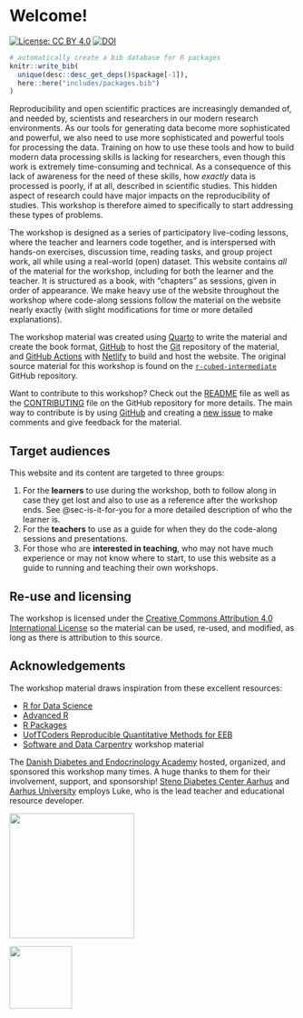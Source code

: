 # Welcome! {.unnumbered}

[![License: CC BY
4.0](https://img.shields.io/badge/License-CC%20BY%204.0-lightgrey.svg)](https://creativecommons.org/licenses/by/4.0/)
[![DOI](https://zenodo.org/badge/DOI/10.5281/zenodo.4061900.svg)](https://doi.org/10.5281/zenodo.4061900)

```r
# automatically create a bib database for R packages
knitr::write_bib(
  unique(desc::desc_get_deps()$package[-1]),
  here::here("includes/packages.bib")
)
```

Reproducibility and open scientific practices are increasingly demanded
of, and needed by, scientists and researchers in our modern research
environments. As our tools for generating data become more sophisticated
and powerful, we also need to use more sophisticated and powerful tools
for processing the data. Training on how to use these tools and how to
build modern data processing skills is lacking for researchers, even
though this work is extremely time-consuming and technical. As a
consequence of this lack of awareness for the need of these skills, how
*exactly* data is processed is poorly, if at all, described in
scientific studies. This hidden aspect of research could have major
impacts on the reproducibility of studies. This workshop is therefore
aimed to specifically to start addressing these types of problems.

The workshop is designed as a series of participatory live-coding
lessons, where the teacher and learners code together, and is
interspersed with hands-on exercises, discussion time, reading tasks,
and group project work, all while using a real-world (open) dataset.
This website contains *all* of the material for the workshop, including
for both the learner and the teacher. It is structured as a book,
with "chapters" as sessions, given in order of appearance. We make heavy
use of the website throughout the workshop where code-along sessions
follow the material on the website nearly exactly (with slight
modifications for time or more detailed explanations).

The workshop material was created using [Quarto](https://quarto.org) to
write the material and create the book format,
[GitHub](https://github.com/) to host the [Git](https://git-scm.com/)
repository of the material, and [GitHub
Actions](https://github.com/features/actions) with
[Netlify](https://www.netlify.com/) to build and host the website. The
original source material for this workshop is found on the
[`r-cubed-intermediate`](https://github.com/rostools/r-cubed-intermediate)
GitHub repository.

Want to contribute to this workshop? Check out the
[README](https://github.com/rostools/r-cubed-intermediate/blob/main/README.md)
file as well as the
[CONTRIBUTING](https://github.com/rostools/r-cubed-intermediate/blob/main/CONTRIBUTING.md)
file on the GitHub repository for more details. The main way to
contribute is by using [GitHub](https://github.com/) and creating a [new
issue](https://github.com/rostools/r-cubed-intermediate/issues/new) to
make comments and give feedback for the material.

## Target audiences

This website and its content are targeted to three groups:

1.  For the **learners** to use during the workshop, both to follow
    along in case they get lost and also to use as a reference after the
    workshop ends. See @sec-is-it-for-you for a more detailed description
    of who the learner is.
2.  For the **teachers** to use as a guide for when they do the
    code-along sessions and presentations.
3.  For those who are **interested in teaching**, who may not have much
    experience or may not know where to start, to use this website as a
    guide to running and teaching their own workshops.

## Re-use and licensing {#licensing}

The workshop is licensed under the [Creative Commons Attribution 4.0
International License](https://creativecommons.org/licenses/by/4.0/) so
the material can be used, re-used, and modified, as long as there is
attribution to this source.

## Acknowledgements

The workshop material draws inspiration from these excellent resources:

-   [R for Data Science](https://r4ds.had.co.nz/)
-   [Advanced R](https://adv-r.hadley.nz/)
-   [R Packages](https://r-pkgs.org/)
-   [UofTCoders Reproducible Quantitative Methods for
    EEB](https://uoftcoders.github.io/rcourse/)
-   [Software and Data Carpentry](https://carpentries.org/) workshop
    material

The [Danish Diabetes and Endocrinology
Academy](https://www.ddeacademy.dk/) hosted, organized, and sponsored
this workshop many times. A huge thanks to them for their involvement,
support, and sponsorship! [Steno Diabetes Center
Aarhus](https://www.stenoaarhus.dk/) and [Aarhus
University](https://international.au.dk/) employs Luke, who is the lead
teacher and educational resource developer.

::: {layout-ncol="2"}
![](/images/ddea-logo.png){width="220px" fig-align="center"
fig-alt="Danish Diabetes and Endocrinology Academy logo"}

![](/images/SDCA_logo.png){width="110px" fig-align="center"
fig-alt="Steno Diabetes Center Aarhus logo"}
:::

